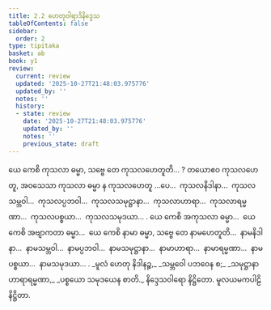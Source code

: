 ```yaml
---
title: 2.2 ဟေတုဝါရာဒိနိဒ္ဒေသ
tableOfContents: false
sidebar:
  order: 2
type: tipitaka
basket: ab
book: y1
review:
  current: review
  updated: '2025-10-27T21:48:03.975776'
  updated_by: ''
  notes: ''
  history:
  - state: review
    date: '2025-10-27T21:48:03.975776'
    updated_by: ''
    notes: ''
    previous_state: draft
---
```



<ReviewStatus review={frontmatter.review} showDetails={true} />

<HypothesisAnnotation frontmatter={frontmatter} />

<DynamicBreadcrumb />

<Division number="98" book="y1" e="ch" v="33" p="15">

<Paragraph number="257" book="y1">
ယေ ကေစိ ကုသလာ ဓမ္မာ, သဗ္ဗေ တေ ကုသလဟေတူတိ… ?
</Paragraph>

<Paragraph number="258" book="y1">
တယောဧဝ ကုသလဟေတူ, အဝသေသာ ကုသလာ ဓမ္မာ န ကုသလဟေတူ …ပေ…  ကုသလနိဒါနာ…  ကုသလသမ္ဘဝါ…  ကုသလပ္ပဘဝါ…  ကုသလသမုဋ္ဌာနာ…  ကုသလာဟာရာ…  ကုသလာရမ္မဏာ…  ကုသလပစ္စယာ…  ကုသလသမုဒယာ… .
</Paragraph>

</Division>
<Division number="99" book="y1" e="ch" v="33" p="15">

<Paragraph number="259" book="y1">
ယေ ကေစိ အကုသလာ ဓမ္မာ…  ယေ ကေစိ အဗျာကတာ ဓမ္မာ…  ယေ ကေစိ နာမာ ဓမ္မာ, သဗ္ဗေ တေ နာမဟေတူတိ…  နာမနိဒါနာ…  နာမသမ္ဘဝါ…  နာမပ္ပဘဝါ…  နာမသမုဋ္ဌာနာ…  နာမာဟာရာ…  နာမာရမ္မဏာ…  နာမပစ္စယာ…  နာမသမုဒယာ… .
</Paragraph>

<Paragraph number="260" type="verses" book="y1">
_မူလံ ဟေတု နိဒါနဉ္စ,_  
_သမ္ဘဝေါ ပဘဝေန စ;_  
_သမုဋ္ဌာနာဟာရာရမ္မဏာ,_  
_ပစ္စယော သမုဒယေန စာတိ._  


</Paragraph>
</Division>

<Paragraph number="261" type="center" book="y1">
နိဒ္ဒေသဝါရော နိဋ္ဌိတော.



</Paragraph>

<Paragraph number="262" type="center" book="y1">
မူလယမကပါဠိ နိဋ္ဌိတာ.
</Paragraph>